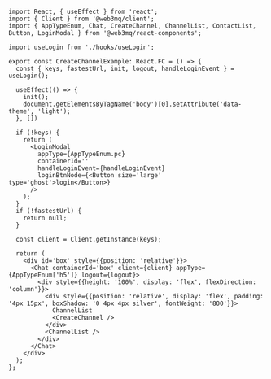 ```tsx 
import React, { useEffect } from 'react';
import { Client } from '@web3mq/client';
import { AppTypeEnum, Chat, CreateChannel, ChannelList, ContactList, Button, LoginModal } from '@web3mq/react-components';

import useLogin from './hooks/useLogin';

export const CreateChannelExample: React.FC = () => {
  const { keys, fastestUrl, init, logout, handleLoginEvent } = useLogin();
  
  useEffect(() => {
    init();
    document.getElementsByTagName('body')[0].setAttribute('data-theme', 'light');
  }, [])

  if (!keys) {
    return (
      <LoginModal 
        appType={AppTypeEnum.pc}
        containerId=''
        handleLoginEvent={handleLoginEvent}
        loginBtnNode={<Button size='large' type='ghost'>login</Button>}
      />
    );
  }
  if (!fastestUrl) {
    return null;
  }

  const client = Client.getInstance(keys);

  return (
    <div id='box' style={{position: 'relative'}}>
      <Chat containerId='box' client={client} appType={AppTypeEnum['h5']} logout={logout}>
        <div style={{height: '100%', display: 'flex', flexDirection: 'column'}}>
          <div style={{position: 'relative', display: 'flex', padding: '4px 15px', boxShadow: '0 4px 4px silver', fontWeight: '800'}}>
            ChannelList
            <CreateChannel />
          </div> 
          <ChannelList />
        </div>
      </Chat>
    </div>
  );
};
```